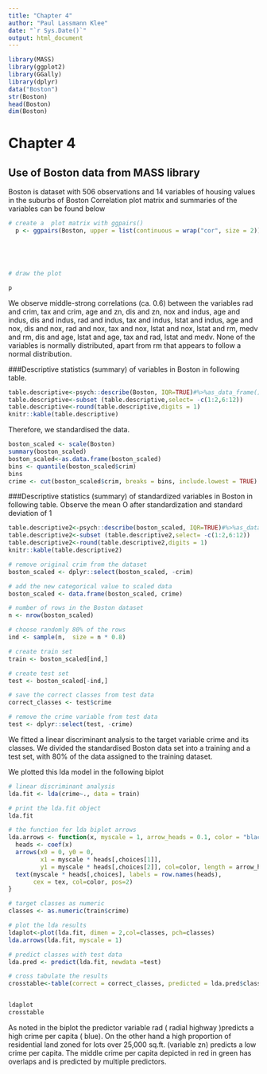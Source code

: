 ```yaml
---
title: "Chapter 4"
author: "Paul Lassmann Klee"
date: "`r Sys.Date()`"
output: html_document
---
```


```r
library(MASS)
library(ggplot2)
library(GGally)
library(dplyr)
data("Boston")
str(Boston)
head(Boston)
dim(Boston)
```
# Chapter 4
## Use of Boston data from MASS library
Boston is dataset with 506 observations and 14 variables of housing values in the suburbs of Boston
Correlation plot matrix and summaries of the variables can be found below 
```r
# create a  plot matrix with ggpairs()
  p <- ggpairs(Boston, upper = list(continuous = wrap("cor", size = 2)))+ theme_bw()
  





```
```r
# draw the plot

p

```

We observe middle-strong correlations (ca. 0.6) between the variables rad and crim, tax and crim, age and zn, dis and zn, nox and indus, age and indus, dis and indus, rad and indus, tax and indus, lstat and indus, age and nox, dis and nox, rad and nox, tax and nox, lstat and nox, lstat and rm, medv and rm, dis and age, lstat and age, tax and rad, lstat and medv. 
None of the variables is normally distributed, apart from rm that appears to follow a normal distribution. 
 
###Descriptive statistics (summary) of variables in Boston in following table.
```r
table.descriptive<-psych::describe(Boston, IQR=TRUE)#%>%as_data_frame()
table.descriptive<-subset (table.descriptive,select= -c(1:2,6:12))
table.descriptive<-round(table.descriptive,digits = 1)
knitr::kable(table.descriptive)
```

Therefore, we standardised the data.
```r
boston_scaled <- scale(Boston)
summary(boston_scaled)
boston_scaled<-as.data.frame(boston_scaled)
bins <- quantile(boston_scaled$crim)
bins
crime <- cut(boston_scaled$crim, breaks = bins, include.lowest = TRUE)
```

###Descriptive statistics (summary) of standardized variables in Boston in following table. Observe the mean O after standardization and standard deviation of 1
```r
table.descriptive2<-psych::describe(boston_scaled, IQR=TRUE)#%>%as_data_frame()
table.descriptive2<-subset (table.descriptive2,select= -c(1:2,6:12))
table.descriptive2<-round(table.descriptive2,digits = 1)
knitr::kable(table.descriptive2)
```

```r
# remove original crim from the dataset
boston_scaled <- dplyr::select(boston_scaled, -crim)

# add the new categorical value to scaled data
boston_scaled <- data.frame(boston_scaled, crime)

# number of rows in the Boston dataset 
n <- nrow(boston_scaled)

# choose randomly 80% of the rows
ind <- sample(n,  size = n * 0.8)

# create train set
train <- boston_scaled[ind,]

# create test set 
test <- boston_scaled[-ind,]

# save the correct classes from test data
correct_classes <- test$crime

# remove the crime variable from test data
test <- dplyr::select(test, -crime)

```
We fitted a linear discriminant analysis to the target variable crime and its classes. 
We divided the standardised Boston data set into a training and a test set, with 80% of the data assigned to the training dataset. 

We plotted this lda model in the following biplot
```r


# linear discriminant analysis
lda.fit <- lda(crime~., data = train)

# print the lda.fit object
lda.fit

# the function for lda biplot arrows
lda.arrows <- function(x, myscale = 1, arrow_heads = 0.1, color = "black", tex = 0.75, choices = c(1,2)){
  heads <- coef(x)
  arrows(x0 = 0, y0 = 0, 
         x1 = myscale * heads[,choices[1]], 
         y1 = myscale * heads[,choices[2]], col=color, length = arrow_heads)
  text(myscale * heads[,choices], labels = row.names(heads), 
       cex = tex, col=color, pos=2)
}

# target classes as numeric
classes <- as.numeric(train$crime)

# plot the lda results
ldaplot<-plot(lda.fit, dimen = 2,col=classes, pch=classes)
lda.arrows(lda.fit, myscale = 1)

# predict classes with test data
lda.pred <- predict(lda.fit, newdata =test)

# cross tabulate the results
crosstable<-table(correct = correct_classes, predicted = lda.pred$class)



```




```r
ldaplot
crosstable
```

As noted in the biplot the predictor variable rad ( radial highway )predicts a high crime per capita ( blue). On the other hand a high proportion of residential land zoned for lots over 25,000 sq.ft. (variable zn) predicts a low crime per capita.
The middle crime per capita depicted in red in green has overlaps and is predicted by multiple predictors.